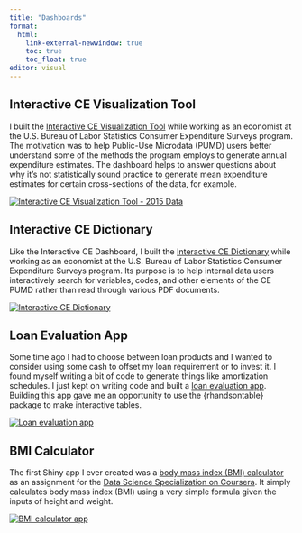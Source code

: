 ```yaml
---
title: "Dashboards"
format: 
  html:
    link-external-newwindow: true
    toc: true
    toc_float: true
editor: visual
---
```


## Interactive CE Visualization Tool

I built the [Interactive CE Visualization Tool](https://osmrbls.shinyapps.io/ce_shiny_app/) while working as an economist at the U.S. Bureau of Labor Statistics Consumer Expenditure Surveys program. The motivation was to help Public-Use Microdata (PUMD) users better understand some of the methods the program employs to generate annual expenditure estimates. The dashboard helps to answer questions about why it's not statistically sound practice to generate mean expenditure estimates for certain cross-sections of the data, for example.

[![Interactive CE Visualization Tool - 2015 Data](images/ce-interactive-tool.png){fig-align="center"}](https://osmrbls.shinyapps.io/ce_shiny_app/)

## Interactive CE Dictionary

Like the Interactive CE Dashboard, I built the [Interactive CE Dictionary](https://osmrbls.shinyapps.io/Interactive_CE_Dictionary/) while working as an economist at the U.S. Bureau of Labor Statistics Consumer Expenditure Surveys program. Its purpose is to help internal data users interactively search for variables, codes, and other elements of the CE PUMD rather than read through various PDF documents.

[![Interactive CE Dictionary](images/ce-interactive-dictionary.png)](https://osmrbls.shinyapps.io/Interactive_CE_Dictionary/)

## Loan Evaluation App

Some time ago I had to choose between loan products and I wanted to consider using some cash to offset my loan requirement or to invest it. I found myself writing a bit of code to generate things like amortization schedules. I just kept on writing code and built a [loan evaluation app](https://ajr-apps.shinyapps.io/loan-evaluation/). Building this app gave me an opportunity to use the {rhandsontable} package to make interactive tables.

[![Loan evaluation app](images/loan-evaluation.png)](https://ajr-apps.shinyapps.io/loan-evaluation/)

## BMI Calculator

The first Shiny app I ever created was a [body mass index (BMI) calculator](https://ajr-apps.shinyapps.io/DDP_ShinyApp/) as an assignment for the [Data Science Specialization on Coursera](https://www.coursera.org/specializations/jhu-data-science). It simply calculates body mass index (BMI) using a very simple formula given the inputs of height and weight.

[![BMI calculator app](images/bmi-calculator.png)](https://ajr-apps.shinyapps.io/DDP_ShinyApp/)
